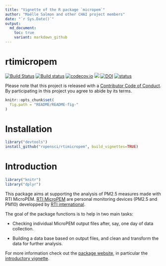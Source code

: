 ```yaml
---
title: "Vignette of the R package `micropem`"
author: "Maëlle Salmon and other CHAI project members"
date: "`r Sys.Date()`"
output:
  md_document:
    toc: true
    variant: markdown_github
---
```


rtimicropem
============

[![Build Status](https://travis-ci.org/ropensci/rtimicropem.svg?branch=master)](https://travis-ci.org/ropensci/rtimicropem)
[![Build status](https://ci.appveyor.com/api/projects/status/m77xbrmdktarl1e6?svg=true)](https://ci.appveyor.com/project/ropensci/rtimicropem)
[![codecov.io](https://codecov.io/github/ropensci/rtimicropem/coverage.svg?branch=master)](https://codecov.io/github/ropensci/rtimicropem?branch=master)
[![](https://badges.ropensci.org/126_status.svg)](https://github.com/ropensci/onboarding/issues/126)
[![DOI](https://zenodo.org/badge/DOI/10.5281/zenodo.831438.svg)](https://doi.org/10.5281/zenodo.831438)
[![status](http://joss.theoj.org/papers/10.21105/joss.00333/status.svg)](http://joss.theoj.org/papers/10.21105/joss.00333)

Please note that this project is released with a [Contributor Code of Conduct](https://github.com/ropensci/rtimicropem/blob/master/CONDUCT.md). By participating in this project you agree to abide by its terms.

```r
knitr::opts_chunk$set(
  fig.path = "README/README-fig-"
)
```
# Installation

```r
library("devtools")
install_github("ropensci/rtimicropem", build_vignettes=TRUE)
```

# Introduction

```r
library("knitr")
library("dplyr")
```

This package aims at supporting the analysis of PM2.5 measures made with RTI MicroPEM. [RTI MicroPEM](https://www.rti.org/sites/default/files/brochures/rti_micropem.pdf) are personal monitoring devices (PM2.5 and PM10) developped by [RTI international](https://www.rti.org/).

The goal of the package functions is to help in two main tasks:

* Checking individual MicroPEM output files after, say, one day of data collection.

* Building a data base based on output files, and clean and transform the data for further analysis.

For more information check out the [package website](http://ropensci.github.io/rtimicropem/), in particular the [introductory vignette](http://ropensci.github.io/rtimicropem/articles/vignette_ammon.html).

